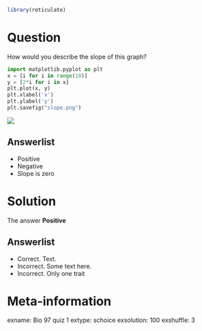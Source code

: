 ```r
library(reticulate)
```

Question
========

How would you describe the slope of this graph?

```python
import matplotlib.pyplot as plt
x = [i for i in range(10)]
y = [2*i for i in x]
plt.plot(x, y)
plt.xlabel('x')
plt.ylabel('y')
plt.savefig("slope.png")
```

![](slope.png)

Answerlist
----------

* Positive
* Negative
* Slope is zero

Solution
========
The answer **Positive**

Answerlist
----------
* Correct. Text.
* Incorrect. Some text here.
* Incorrect. Only one trait

Meta-information
================
exname: Bio 97 quiz 1
extype: schoice
exsolution: 100
exshuffle: 3


